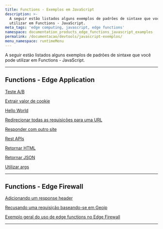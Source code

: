 ```yaml
---
title: Functions - Exemplos em JavaScript
description: >-
  A seguir estão listados alguns exemplos de padrões de sintaxe que você pode
  utilizar em Functions - JavaScript.
meta_tags: 'edge computing, javascript, edge functions'
namespace: documentation_products_edge_functions_javascript_examples
permalink: /documentacao/devtools/javascript-exemplos/
menu_namespace: runtimeMenu
---
```


A seguir estão listados alguns exemplos de padrões de sintaxe que você pode utilizar em Functions - JavaScript.

---

## Functions - Edge Application

[Teste A/B](/pt-br/documentacao/produtos/applications/functions/javascript-examples/ab-testing/)

[Extrair valor de cookie](/pt-br/documentacao/produtos/applications/functions/javascript-examples/cookie-value/)

[Hello World](/pt-br/documentacao/produtos/applications/functions/javascript-examples/hello-world/)

[Redirecionar todas as requisições para uma URL](/pt-br/documentacao/produtos/applications/functions/javascript-examples/redirect-requests/)

[Responder com outro site](/pt-br/documentacao/produtos/applications/functions/javascript-examples/respond-site/)

[Rest APIs](/pt-br/documentacao/produtos/applications/functions/javascript-examples/rest-apis/)

[Retornar HTML](/pt-br/documentacao/produtos/applications/functions/javascript-examples/return-html/)

[Retornar JSON](/pt-br/documentacao/produtos/applications/functions/javascript-examples/return-json/)

[Utilizar args](/pt-br/documentacao/produtos/applications/functions/javascript-examples/utilizar-args/)

---

## Functions - Edge Firewall

[Adicionando um response header](/pt-br/documentacao/produtos/applications/functions/javascript-examples/adding-response-header/)

[Recusando uma requisição baseando-se em Geoip](/pt-br/documentacao/produtos/applications/functions/javascript-examples/deny-request/)

[Exemplo geral do uso de edge functions no Edge Firewall](/pt-br/documentacao/produtos/applications/functions/javascript-examples/general-firewall-example/)





---

